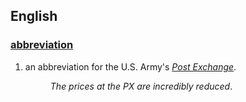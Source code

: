 ==English==

===[[abbreviation]]===
# an abbreviation for the U.S. Army's ''[[Post Exchange]]''.
#:''The prices at the PX are incredibly reduced''.